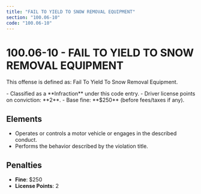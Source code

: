 ```yaml
---
title: "FAIL TO YIELD TO SNOW REMOVAL EQUIPMENT"
section: "100.06-10"
code: "100.06-10"
---
```





# 100.06-10 - FAIL TO YIELD TO SNOW REMOVAL EQUIPMENT

This offense is defined as: Fail To Yield To Snow Removal Equipment.

<Aside type="tip" title="Charge Type: Infraction">
- Classified as a **Infraction** under this code entry.
- Driver license points on conviction: **2**.
- Base fine: **$250** (before fees/taxes if any).
</Aside>

## Elements
- Operates or controls a motor vehicle or engages in the described conduct.
- Performs the behavior described by the violation title.

## Penalties
- **Fine**: $250
- **License Points**: 2
